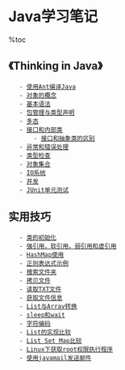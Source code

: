 = Java学习笔记 =

%toc

== 《Thinking in Java》 ==
    - [[使用Ant编译Java]]
    - [[对象的概念]]
    - [[基本语法]]
    - [[包管理与类型声明]]
    - [[多态]]
    - [[接口和内部类]]
        - [[接口和抽象类的区别]]
    - [[异常和错误处理]]
    - [[类型检查]]
    - [[对象集合]]
    - [[IO系统]]
    - [[并发]]
    - [[JUnit单元测试]]

== 实用技巧 ==
    - [[类的初始化]]
    - [[强引用，软引用，弱引用和虚引用]]
    - [[HashMap使用]]
    - [[正则表达式示例]]
    - [[搜索文件夹]]
    - [[拷贝文件]]
    - [[读取TXT文件]]
    - [[获取文件信息]]
    - [[List与Array转换]]
    - [[sleep和wait]]
    - [[字符编码]]
    - [[List的实现比较]]
    - [[List Set Map比较]]
    - [[Linux下获取root权限执行程序]]
    - [[使用javamail发送邮件]]
